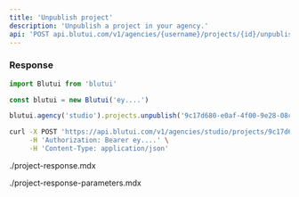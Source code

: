 ```yaml
---
title: 'Unpublish project'
description: 'Unpublish a project in your agency.'
api: 'POST api.blutui.com/v1/agencies/{username}/projects/{id}/unpublish'
---
```


### Response

```ts tab="Node.js"
import Blutui from 'blutui'

const blutui = new Blutui('ey....')

blutui.agency('studio').projects.unpublish('9c17d680-e0af-4f00-9e28-08c4e38e89e0')
```

```bash tab="cURL"
curl -X POST 'https://api.blutui.com/v1/agencies/studio/projects/9c17d680-e0af-4f00-9e28-08c4e38e89e0/unpublish' \
     -H 'Authorization: Bearer ey....' \
     -H 'Content-Type: application/json'
```

<include>./project-response.mdx</include>

<include>./project-response-parameters.mdx</include>
